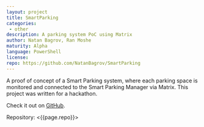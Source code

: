 ```yaml
---
layout: project
title: SmartParking
categories: 
 - other
description: A parking system PoC using Matrix
author: Natan Bagrov, Ran Moshe
maturity: Alpha
language: PowerShell
license: 
repo: https://github.com/NatanBagrov/SmartParking
---
```


A proof of concept of a Smart Parking system, where each parking space is monitored and connected to the Smart Parking Manager via Matrix. This project was written for a hackathon.

Check it out on [GitHub](https://github.com/NatanBagrov/SmartParking).

Repository: <{{page.repo}}>
